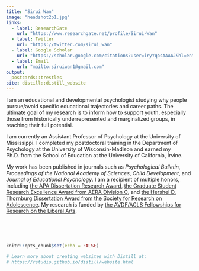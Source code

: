 ```yaml
---
title: "Sirui Wan" 
image: "headshot2p1.jpg" 
links:
  - label: ResearchGate
    url: "https://www.researchgate.net/profile/Sirui-Wan"
  - label: Twitter
    url: "https://twitter.com/sirui_wan"
  - label: Google Scholar
    url: "https://scholar.google.com/citations?user=iryYqosAAAAJ&hl=en"
  - label: Email
    url: "mailto:siruiwan1@gmail.com"
output:
  postcards::trestles
site: distill::distill_website
---
```


I am an educational and developmental psychologist studying why people pursue/avoid specific educational trajectories and career paths. The ultimate goal of my research is to inform how to support youth, especially those from historically underrepresented and marginalized groups, in reaching their full potential. 

I am currently an Assistant Professor of Psychology at the University of Mississippi. I completed my postdoctoral training in the Department of Psychology at the University of Wisconsin-Madison and earned my Ph.D. from the School of Education at the University of California, Irvine.  

My work has been published in journals such as _Psychological Bulletin_, _Proceedings of the National Academy of Sciences_, _Child Development_, and _Journal of Educational Psychology_. I am a recipient of multiple honors, including [the APA Dissertation Research Award](https://www.apa.org/science/awards/2021-dissertation-research-award), [the Graduate Student Research Excellence Award from AERA Division C](https://www.aera.net/About-AERA/Awards/Division-Awards/2022-Division-Awards), and [the Hershel D. Thornburg Dissertation Award from the Society for Research on Adolescence](https://srad.memberclicks.net/2024-annual-meeting-in-chicago-portal). My research is funded by [the AVDF/ACLS Fellowships for Research on the Liberal Arts](https://www.acls.org/programs/avdf-acls-fellowships-for-research-on-the-liberal-arts/).

<br>
<br>
<br>


```r
knitr::opts_chunk$set(echo = FALSE)

# Learn more about creating websites with Distill at:
# https://rstudio.github.io/distill/website.html

```

